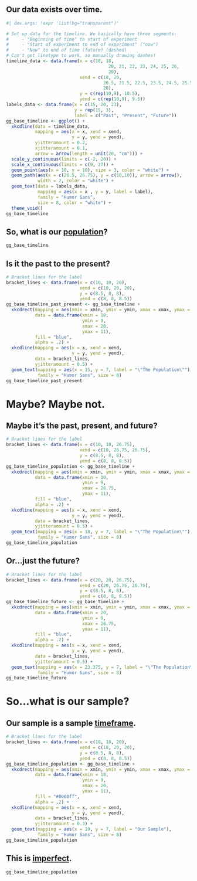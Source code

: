 
## Our data exists over time. {transition="fade"}

```r
#| dev.args: !expr 'list(bg="transparent")'

# Set up data for the timeline. We basically have three segments:
#     - "Beginning of time" to start of experiment
#     - "Start of experiment to end of experiment" ("now")
#     - "Now" to end of time (future) (dashed)
# Can't get linetype to work, so manually drawing dashes!
timeline_data <- data.frame(x = c(10, 18, 
                                       20, 21, 22, 23, 24, 25, 26, 
                                       20),
                            xend = c(18, 20,
                                     20.5, 21.5, 22.5, 23.5, 24.5, 25.5, 26.5, 
                                     20),
                            y = c(rep(10,9), 10.5),
                            yend = c(rep(10,9), 9.5))
labels_data <- data.frame(x = c(15, 20, 23),
                          y = rep(15, 3),
                          label = c("Past", "Present", "Future"))
gg_base_timeline <- ggplot() +
  xkcdline(data = timeline_data,
           mapping = aes(x = x, xend = xend,
                         y = y, yend = yend), 
           yjitteramount = 0.2,
           xjitteramount = 0.1,
           arrow = arrow(length = unit(20, "cm"))) +
  scale_y_continuous(limits = c(-2, 20)) +
  scale_x_continuous(limits = c(9, 27)) +
  geom_point(aes(x = 10, y = 10), size = 3, color = "white") +
  geom_path(aes(x = c(26.5, 26.75), y = c(10,10)), arrow = arrow(), 
            width = 2, color = "white") +
  geom_text(data = labels_data,
            mapping = aes(x = x , y = y, label = label),
            family = "Humor Sans",
            size = 8, color = "white") +
  theme_void()
gg_base_timeline

```

## So, what is our <span style = "text-decoration: underline;">population</span>? {transition="fade"}

```r
gg_base_timeline
```


## Is it the past to the present? {transition="fade"}

```r
# Bracket lines for the label
bracket_lines <- data.frame(x = c(10, 10, 20),
                            xend = c(10, 20, 20),
                            y = c(8.5, 8, 8),
                            yend = c(8, 8, 8.5))
gg_base_timeline_past_present <- gg_base_timeline +
  xkcdrect(mapping = aes(xmin = xmin, ymin = ymin, xmax = xmax, ymax = ymax, size = NA),
           data = data.frame(xmin = 10,
                             ymin = 9,
                             xmax = 20,
                             ymax = 11),
           fill = "blue",
           alpha = .2) + 
  xkcdline(mapping = aes(x = x, xend = xend,
                         y = y, yend = yend),
           data = bracket_lines,
           yjitteramount = 0.5) +
  geom_text(mapping = aes(x = 15, y = 7, label = "\"The Population\""),
            family = "Humor Sans", size = 8)
gg_base_timeline_past_present
```

# Maybe? Maybe not.

## Maybe it's the past, present, and future? {transition="fade"}

```r
# Bracket lines for the label
bracket_lines <- data.frame(x = c(10, 10, 26.75),
                            xend = c(10, 26.75, 26.75),
                            y = c(8.5, 8, 8),
                            yend = c(8, 8, 8.5))
gg_base_timeline_population <- gg_base_timeline +
  xkcdrect(mapping = aes(xmin = xmin, ymin = ymin, xmax = xmax, ymax = ymax, size = NA),
           data = data.frame(xmin = 10,
                             ymin = 9,
                             xmax = 26.75,
                             ymax = 11),
           fill = "blue",
           alpha = .2) + 
  xkcdline(mapping = aes(x = x, xend = xend,
                         y = y, yend = yend),
           data = bracket_lines,
           yjitteramount = 0.5) +
  geom_text(mapping = aes(x = 18, y = 7, label = "\"The Population\""),
            family = "Humor Sans", size = 8)
gg_base_timeline_population
```


## Or...just the future? {transition="fade"}

```r
# Bracket lines for the label
bracket_lines <- data.frame(x = c(20, 20, 26.75),
                            xend = c(20, 26.75, 26.75),
                            y = c(8.5, 8, 8),
                            yend = c(8, 8, 8.5))
gg_base_timeline_future <- gg_base_timeline +
  xkcdrect(mapping = aes(xmin = xmin, ymin = ymin, xmax = xmax, ymax = ymax, size = NA),
           data = data.frame(xmin = 20,
                             ymin = 9,
                             xmax = 26.75,
                             ymax = 11),
           fill = "blue",
           alpha = .2) + 
  xkcdline(mapping = aes(x = x, xend = xend,
                         y = y, yend = yend),
           data = bracket_lines,
           yjitteramount = 0.5) +
  geom_text(mapping = aes(x = 23.375, y = 7, label = "\"The Population\""),
            family = "Humor Sans", size = 8)
gg_base_timeline_future
```

# So...what is our sample?

## Our sample is a sample <span style="text-decoration: underline;">timeframe</span>. {transition="fade"}

```r
# Bracket lines for the label
bracket_lines <- data.frame(x = c(18, 18, 20),
                            xend = c(18, 20, 20),
                            y = c(8.5, 8, 8),
                            yend = c(8, 8, 8.5))
gg_base_timeline_population <- gg_base_timeline +
  xkcdrect(mapping = aes(xmin = xmin, ymin = ymin, xmax = xmax, ymax = ymax, size = NA),
           data = data.frame(xmin = 18,
                             ymin = 9,
                             xmax = 20,
                             ymax = 11),
           fill = "#0000ff",
           alpha = .2) + 
  xkcdline(mapping = aes(x = x, xend = xend,
                         y = y, yend = yend),
           data = bracket_lines,
           yjitteramount = 0.3) +
  geom_text(mapping = aes(x = 19, y = 7, label = "Our Sample"),
            family = "Humor Sans", size = 8)
gg_base_timeline_population
```


## This is <span style="text-decoration: underline;">imperfect</span>. {transition="fade"}

```r
gg_base_timeline_population
```
